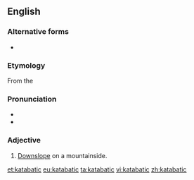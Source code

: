 ==English==

===Alternative forms===
* {{l/en|catabatic}}

===Etymology===
From the {{etyl|grc|en}} {{term|κατάβασις||descent|tr=katábasis|lang=grc}}

===Pronunciation===
* {{IPA|kætəˈbætɪk}}
* {{rhymes|ætɪk}}

===Adjective===
{{en-adj|-}}
{{wikipedia|Katabatic wind}}

# {{context|meteorology|of airflow|lang=en}} [[downslope|Downslope]] on a mountainside.

[[et:katabatic]]
[[eu:katabatic]]
[[ta:katabatic]]
[[vi:katabatic]]
[[zh:katabatic]]